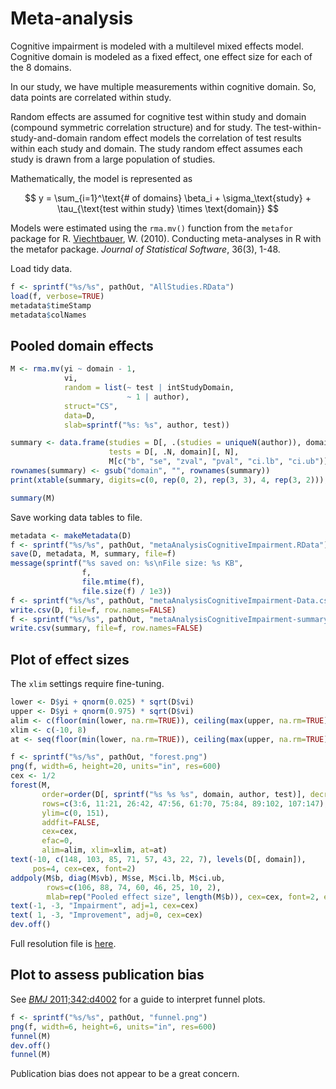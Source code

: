 # Meta-analysis

Cognitive impairment is modeled with a multilevel mixed effects model.
Cognitive domain is modeled as a fixed effect, one effect size for each of the 8 domains.

In our study, we have multiple measurements within cognitive domain.
So, data points are correlated within study.

Random effects are assumed for cognitive test within study and domain (compound symmetric correlation structure) and for study.
The test-within-study-and-domain random effect models the correlation of test results within each study and domain.
The study random effect assumes each study is drawn from a large population of studies.

Mathematically, the model is represented as

$$
y = \sum_{i=1}^\text{# of domains} \beta_i + \sigma_\text{study} + \tau_{\text{test within study} \times \text{domain}}
$$

Models were estimated using the `rma.mv()` function from the `metafor` package for R.
[Viechtbauer](http://www.jstatsoft.org/v36/i03/), W. (2010).
Conducting meta-analyses in R with the metafor package. *Journal of Statistical Software*, 36(3), 1-48.

Load tidy data.

```r
f <- sprintf("%s/%s", pathOut, "AllStudies.RData")
load(f, verbose=TRUE)
metadata$timeStamp
metadata$colNames
```

## Pooled domain effects

```r
M <- rma.mv(yi ~ domain - 1,
            vi,
            random = list(~ test | intStudyDomain,
                          ~ 1 | author),
            struct="CS",
            data=D,
            slab=sprintf("%s: %s", author, test))
```

```r
summary <- data.frame(studies = D[, .(studies = uniqueN(author)), domain][, studies],
                      tests = D[, .N, domain][, N],
                      M[c("b", "se", "zval", "pval", "ci.lb", "ci.ub")])
rownames(summary) <- gsub("domain", "", rownames(summary))
print(xtable(summary, digits=c(0, rep(0, 2), rep(3, 3), 4, rep(3, 2))), type="html")
```

```r
summary(M)
```


Save working data tables to file.

```r
metadata <- makeMetadata(D)
f <- sprintf("%s/%s", pathOut, "metaAnalysisCognitiveImpairment.RData")
save(D, metadata, M, summary, file=f)
message(sprintf("%s saved on: %s\nFile size: %s KB", 
                f,
                file.mtime(f),
                file.size(f) / 1e3))
f <- sprintf("%s/%s", pathOut, "metaAnalysisCognitiveImpairment-Data.csv")
write.csv(D, file=f, row.names=FALSE)
f <- sprintf("%s/%s", pathOut, "metaAnalysisCognitiveImpairment-summary.csv")
write.csv(summary, file=f, row.names=FALSE)
```


## Plot of effect sizes

The `xlim` settings require fine-tuning.

```r
lower <- D$yi + qnorm(0.025) * sqrt(D$vi)
upper <- D$yi + qnorm(0.975) * sqrt(D$vi)
alim <- c(floor(min(lower, na.rm=TRUE)), ceiling(max(upper, na.rm=TRUE)))
xlim <- c(-10, 8)
at <- seq(floor(min(lower, na.rm=TRUE)), ceiling(max(upper, na.rm=TRUE)), 1)
```

```r
f <- sprintf("%s/%s", pathOut, "forest.png")
png(f, width=6, height=20, units="in", res=600)
cex <- 1/2
forest(M,
       order=order(D[, sprintf("%s %s %s", domain, author, test)], decreasing=TRUE),
       rows=c(3:6, 11:21, 26:42, 47:56, 61:70, 75:84, 89:102, 107:147),
       ylim=c(0, 151),
       addfit=FALSE,
       cex=cex,
       efac=0,
       alim=alim, xlim=xlim, at=at)
text(-10, c(148, 103, 85, 71, 57, 43, 22, 7), levels(D[, domain]),
     pos=4, cex=cex, font=2)
addpoly(M$b, diag(M$vb), M$se, M$ci.lb, M$ci.ub,
        rows=c(106, 88, 74, 60, 46, 25, 10, 2),
        mlab=rep("Pooled effect size", length(M$b)), cex=cex, font=2, efac=cex)
text(-1, -3, "Impairment", adj=1, cex=cex)
text( 1, -3, "Improvement", adj=0, cex=cex)
dev.off()
```

Full resolution file is [here](Output/forest.png).


## Plot to assess publication bias

See [*BMJ* 2011;342:d4002](http://www.bmj.com/content/343/bmj.d4002) for a guide to interpret funnel plots.

```r
f <- sprintf("%s/%s", pathOut, "funnel.png")
png(f, width=6, height=6, units="in", res=600)
funnel(M)
dev.off()
funnel(M)
```

Publication bias does not appear to be a great concern.
